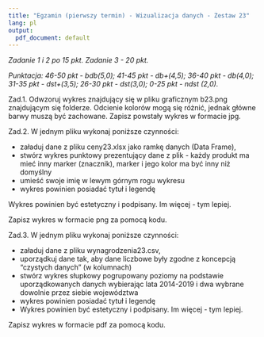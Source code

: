 ---
title: "Egzamin (pierwszy termin) - Wizualizacja danych - Zestaw 23"
lang: pl
output:
  pdf_document: default
---

*Zadanie 1 i 2 po 15 pkt. Zadanie 3 - 20 pkt. *

*Punktacja: 46-50 pkt - bdb(5,0); 41-45 pkt - db+(4,5); 36-40 pkt - db(4,0); 31-35 pkt - dst+(3,5); 26-30 pkt - dst(3,0); 0-25 pkt - ndst (2,0).*  


Zad.1. Odwzoruj wykres znajdujący się w pliku graficznym b23.png znajdującym się folderze. Odcienie kolorów mogą się różnić, jednak główne barwy muszą być zachowane.
Zapisz powstały wykres w formacie jpg.

Zad.2. W jednym pliku wykonaj poniższe czynności:

* załaduj dane z pliku ceny23.xlsx jako ramkę danych (Data Frame),
* stwórz wykres punktowy prezentujący dane z plik - każdy produkt ma mieć inny marker (znacznik), marker i jego kolor ma być inny niż domyślny
* umieść swoje imię w lewym górnym rogu wykresu
* wykres powinien posiadać tytuł i legendę

Wykres powinien być estetyczny i podpisany. Im więcej - tym lepiej.

Zapisz wykres w formacie png za pomocą kodu.

Zad.3. W jednym pliku wykonaj poniższe czynności:

* załaduj dane z pliku wynagrodzenia23.csv,
* uporządkuj dane tak, aby dane liczbowe były zgodne z koncepcją "czystych danych" (w kolumnach)
* stwórz wykres słupkowy pogrupowany poziomy na podstawie uporządkowanych danych wybierając lata 2014-2019 i dwa wybrane dowolnie przez siebie województwa
* wykres powinien posiadać tytuł i legendę
* Wykres powinien być estetyczny i podpisany. Im więcej - tym lepiej.

Zapisz wykres w formacie pdf za pomocą kodu.
